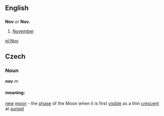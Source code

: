 ==English==

==={{Abbreviation}}===
'''Nov''' ''or'' '''Nov.'''
#[[November]]

[[pl:Nov]]

==Czech==
===Noun===
'''nov''' ''m''

====meaning:====
[[new]] [[moon]] - the [[phase]] of the Moon when it is first [[visible]] as a thin [[crescent]] at [[sunset]]